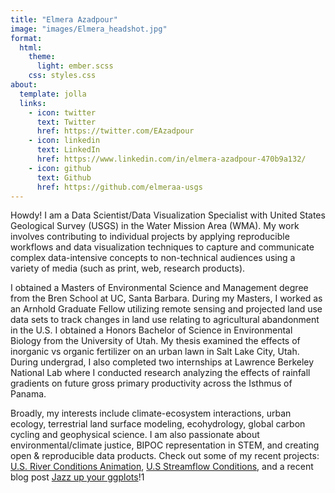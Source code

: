```yaml
---
title: "Elmera Azadpour"
image: "images/Elmera_headshot.jpg"
format:
  html:
    theme: 
      light: ember.scss
    css: styles.css
about:
  template: jolla
  links:
    - icon: twitter
      text: Twitter
      href: https://twitter.com/EAzadpour
    - icon: linkedin
      text: LinkedIn
      href: https://www.linkedin.com/in/elmera-azadpour-470b9a132/
    - icon: github
      text: Github
      href: https://github.com/elmeraa-usgs 
---
```


::: {style="text-align: left"}
Howdy! I am a Data Scientist/Data Visualization Specialist with United States Geological Survey (USGS) in the Water Mission Area (WMA). My work involves contributing to individual projects by applying reproducible workflows and data visualization techniques to capture and communicate complex data-intensive concepts to non-technical audiences using a variety of media (such as print, web, research products).

I obtained a Masters of Environmental Science and Management degree from the Bren School at UC, Santa Barbara. During my Masters, I worked as an Arnhold Graduate Fellow utilizing remote sensing and projected land use data sets to track changes in land use relating to agricultural abandonment in the U.S. I obtained a Honors Bachelor of Science in Environmental Biology from the University of Utah. My thesis examined the effects of inorganic vs organic fertilizer on an urban lawn in Salt Lake City, Utah. During undergrad, I also completed two internships at Lawrence Berkeley National Lab where I conducted research analyzing the effects of rainfall gradients on future gross primary productivity across the Isthmus of Panama.

Broadly, my interests include climate-ecosystem interactions, urban ecology, terrestrial land surface modeling, ecohydrology, global carbon cycling and geophysical science. I am also passionate about environmental/climate justice, BIPOC representation in STEM, and creating open & reproducible data products. Check out some of my recent projects: [U.S. River Conditions Animation](https://www.usgs.gov/media/videos/us-river-conditions-july-september-2022), [U.S Streamflow Conditions](https://twitter.com/USGS_DataSci/status/1611415629768298496), and a recent blog post [Jazz up your ggplots](https://waterdata.usgs.gov/blog/ggplot-jazz/)!1
:::
